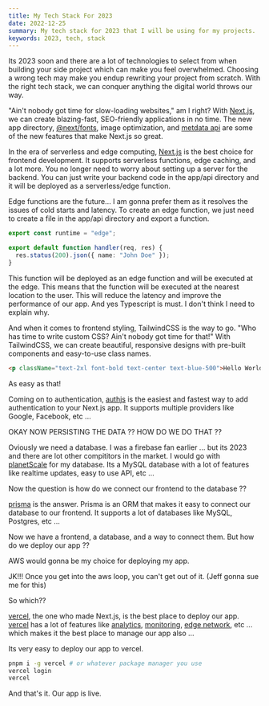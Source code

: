 ```yaml
---
title: My Tech Stack For 2023
date: 2022-12-25
summary: My tech stack for 2023 that I will be using for my projects.
keywords: 2023, tech, stack
---
```


Its 2023 soon and there are a lot of technologies to select from when building your side project which can make you feel overwhelmed. Choosing a wrong tech may make you endup rewriting your project from scratch. With the right tech stack, we can conquer anything the digital world throws our way.

"Ain't nobody got time for slow-loading websites," am I right? With [Next.js](https://nextjs.org/), we can create blazing-fast, SEO-friendly applications in no time. The new app directory, [@next/fonts](https://nextjs.org/docs/basic-features/font-optimization), image optimization, and [metdata api](https://nextjs.org/docs/api-reference/next/head) are some of the new features that make Next.js so great.

In the era of serverless and edge computing, [Next.js](https://nextjs.org/) is the best choice for frontend development. It supports serverless functions, edge caching, and a lot more. You no longer need to worry about setting up a server for the backend. You can just write your backend code in the app/api directory and it will be deployed as a serverless/edge function.

Edge functions are the future... I am gonna prefer them as it resolves the issues of cold starts and latency. To create an edge function, we just need to create a file in the app/api directory and export a function.

```ts
export const runtime = "edge";

export default function handler(req, res) {
  res.status(200).json({ name: "John Doe" });
}
```

This function will be deployed as an edge function and will be executed at the edge. This means that the function will be executed at the nearest location to the user. This will reduce the latency and improve the performance of our app. And yes Typescript is must. I don't think I need to explain why.

And when it comes to frontend styling, TailwindCSS is the way to go. "Who has time to write custom CSS? Ain't nobody got time for that!" With TailwindCSS, we can create beautiful, responsive designs with pre-built components and easy-to-use class names.

```html
<p className="text-2xl font-bold text-center text-blue-500">Hello World!</p>
```

As easy as that!

Coming on to authentication, [authjs](https://authjs.dev) is the easiest and fastest way to add authentication to your Next.js app. It supports multiple providers like Google, Facebook, etc ...

OKAY NOW PERSISTING THE DATA ?? HOW DO WE DO THAT ??

Oviously we need a database. I was a firebase fan earlier ... but its 2023 and there are lot other compititors in the market. I would go with [planetScale](https://planetscale.com) for my database. Its a MySQL database with a lot of features like realtime updates, easy to use API, etc ...

Now the question is how do we connect our frontend to the database ??

[prisma](https://prisma.io) is the answer. Prisma is an ORM that makes it easy to connect our database to our frontend. It supports a lot of databases like MySQL, Postgres, etc ...

Now we have a frontend, a database, and a way to connect them. But how do we deploy our app ??

AWS would gonna be my choice for deploying my app.

JK!!! Once you get into the aws loop, you can't get out of it. 
(Jeff gonna sue me for this)

So which??

[vercel](https://vercel.com), the one who made Next.js, is the best place to deploy our app.
[vercel](https://vercel.com) has a lot of features like [analytics](https://vercel.com/analytics), [monitoring](https://vercel.com/monitor), [edge network](https://vercel.com/edge-network), etc ... which makes it the best place to manage our app also ...

Its very easy to deploy our app to vercel.

```bash
pnpm i -g vercel # or whatever package manager you use
vercel login
vercel
```

And that's it. Our app is live.
